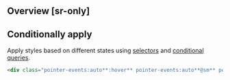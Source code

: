 ## Overview [sr-only]
<Overview/>

## Conditionally apply
Apply styles based on different states using [selectors](/docs/state-selectors) and [conditional queries](/docs/conditional-queries).
```html
<div class="pointer-events:auto**:hover** pointer-events:auto**@sm** pointer-events:auto**@dark** pointer-events:auto**@print**">…</div>
```


